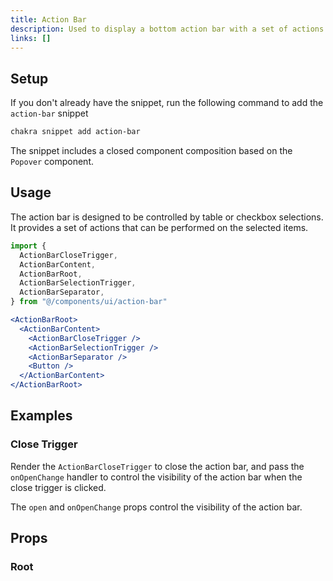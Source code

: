 ```yaml
---
title: Action Bar
description: Used to display a bottom action bar with a set of actions
links: []
---
```


<ExampleTabs name="action-bar-basic" />

## Setup

If you don't already have the snippet, run the following command to add the
`action-bar` snippet

```sh
chakra snippet add action-bar
```

The snippet includes a closed component composition based on the `Popover`
component.

## Usage

The action bar is designed to be controlled by table or checkbox selections. It
provides a set of actions that can be performed on the selected items.

```jsx
import {
  ActionBarCloseTrigger,
  ActionBarContent,
  ActionBarRoot,
  ActionBarSelectionTrigger,
  ActionBarSeparator,
} from "@/components/ui/action-bar"
```

```jsx
<ActionBarRoot>
  <ActionBarContent>
    <ActionBarCloseTrigger />
    <ActionBarSelectionTrigger />
    <ActionBarSeparator />
    <Button />
  </ActionBarContent>
</ActionBarRoot>
```

## Examples

### Close Trigger

Render the `ActionBarCloseTrigger` to close the action bar, and pass the
`onOpenChange` handler to control the visibility of the action bar when the
close trigger is clicked.

The `open` and `onOpenChange` props control the visibility of the action bar.

<ExampleTabs name="action-bar-with-close-trigger" />

## Props

### Root

<PropTable component="ActionBar" part="Root" />
